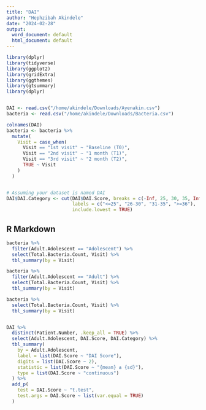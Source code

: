 ```yaml
---
title: "DAI"
author: "Hephzibah Akindele"
date: "2024-02-28"
output:
  word_document: default
  html_document: default
---
```


```r
library(dplyr)
library(tidyverse)
library(ggplot2)
library(gridExtra)
library(ggthemes)
library(gtsummary)
library(dplyr)


DAI <- read.csv("/home/akindele/Downloads/Ayenakin.csv")
bacteria <- read.csv("/home/akindele/Downloads/Bacteria.csv")

colnames(DAI)
bacteria <- bacteria %>%
  mutate(
    Visit = case_when(
      Visit == "1st visit" ~ "Baseline (T0)",
      Visit == "2nd visit" ~ "1 month (T1)",
      Visit == "3rd visit" ~ "2 month (T2)",
      TRUE ~ Visit
    )
  )


# Assuming your dataset is named DAI
DAI$DAI.Category <- cut(DAI$DAI.Score, breaks = c(-Inf, 25, 30, 35, Inf),
                        labels = c("<=25", "26-30", "31-35", ">=36"),
                        include.lowest = TRUE)


```

## R Markdown

```r


bacteria %>%
  filter(Adult.Adolescent == "Adolescent") %>%
  select(Total.Bacteria.Count, Visit) %>%
  tbl_summary(by = Visit) 

bacteria %>%
  filter(Adult.Adolescent == "Adult") %>%
  select(Total.Bacteria.Count, Visit) %>%
  tbl_summary(by = Visit) 

bacteria %>%
  select(Total.Bacteria.Count, Visit) %>%
  tbl_summary(by = Visit) 


DAI %>%
  distinct(Patient.Number, .keep_all = TRUE) %>%
  select(Adult.Adolescent, DAI.Score, DAI.Category) %>%
  tbl_summary(
    by = Adult.Adolescent,
    label = list(DAI.Score ~ "DAI Score"),
    digits = list(DAI.Score ~ 2),
    statistic = list(DAI.Score ~ "{mean} ± {sd}"),
    type = list(DAI.Score ~ "continuous")
  ) %>%
  add_p(
    test = DAI.Score ~ "t.test",
    test.args = DAI.Score ~ list(var.equal = TRUE)
  )

```

